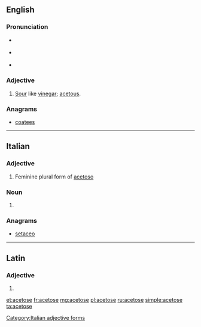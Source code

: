 ==English==

===Pronunciation===
* {{a|RP}} {{IPA|/ˈæsɪtəʊs/|lang=en}}
* {{a|US}} {{IPA|/ˈæsɪtoʊs/|lang=en}}
* {{audio|en-us-acetose.ogg|Audio (US)|lang=en}}

===Adjective===
{{en-adj}}

# [[sour|Sour]] like [[vinegar]]; [[acetous]].

===Anagrams===
* [[coatees#English|coatees]]

----

==Italian==

===Adjective===
{{head|it}} {{g|f}}

# Feminine plural form of [[acetoso]]

===Noun===
{{head|it|plural}} {{g|f}}

# {{plural of|acetosa|lang=it}}

===Anagrams===
* [[setaceo#Italian|setaceo]]

[[Category:Italian adjective forms]]

----

==Latin==

===Adjective===
{{la-adj-form|acetose}}

# {{inflection of|acetosus||voc|m|s|lang=la}}

[[et:acetose]]
[[fr:acetose]]
[[mg:acetose]]
[[pl:acetose]]
[[ru:acetose]]
[[simple:acetose]]
[[ta:acetose]]